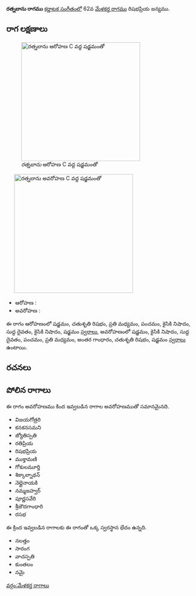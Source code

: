 {{Infobox ragam
	| name          	= రత్నబాను
	| synonym	    	= 
	| mela          	= 
	| chakra        	= 
	| janaka        	= 
	| type          	= షడవ-సంపూర్ణ
	| arohanam      	= {{svaraC|S|R2|M2|P|N2|D1|N2|S'}} 
	| avarohanam    	= {{svaraC|S'|N2|D1|P|M2|G3|R2|S}}
	| jeeva         	=
	| chhaya        	=
	| nyasa         	=
	| vishesha      	= 
	| equivalent  		= 
}}
{{కర్ణాటక సంగీత రాగాలు}}
'''రత్నబాను రాగము''' [[కర్ణాటక సంగీతం]]లో 62వ [[మేళకర్త రాగము]] రిషభప్రియ జన్యము. 


==రాగ లక్షణాలు==
[[Image:ratnabanu_ar_kb2wiki.png|thumb|right|316px|''రత్నబాను'' ఆరోహణ C వద్ద షడ్జమంతో]]
	[[Image:ratnabanu_av_kb2wiki.png|thumb|right|316px|''రత్నబాను'' అవరోహణ C వద్ద షడ్జమంతో]]

* ఆరోహణ : {{svaraC|S|R2|M2|P|N2|D1|N2|S'}} 
* అవరోహణ : {{svaraC|S'|N2|D1|P|M2|G3|R2|S}}

ఈ రాగం ఆరోహణంలో షడ్జమం, చతుశృతి రిషభం, ప్రతి మధ్యమం, పంచమం, కైసికి నిషాదం, సుద్ద దైవతం, కైసికి నిషాదం, షడ్జమం [[స్వరాలు]], అవరోహణంలో షడ్జమం, కైసికి నిషాదం, సుద్ద దైవతం, పంచమం, ప్రతి మధ్యమం, అంతర గాంధారం, చతుశృతి రిషభం, షడ్జమం [[స్వరాలు]] ఉంటాయి.

==రచనలు==



==పోలిన రాగాలు==
ఈ రాగం అవరోహణము కింద ఇవ్వబడిన రాగాల అవరోహణముతో సమానమైనది.
* విజయగోత్రరి
* కనకనసమని
* జ్యోతిస్పతి
* రతిప్రియ
* రిషభప్రియ
* ముక్తామణి
* గోకులమూర్తి
* శిక్కాల్నాథన్
* నెల్లైనాయకి
* నమ్మజహ్వర్
* పూర్ణసవేరి
* శ్రీజౌదగాంధారి
* రసభ

ఈ క్రింద ఇవ్వబడిన రాగాలకు ఈ రాగంతో ఒక్క స్వరస్థాన భేదం ఉన్నది.
* నలత్తం
* సారంగ
* వాచస్పతి
* కుంతలం
* నమై



[[వర్గం:మేళకర్త రాగాలు]]
